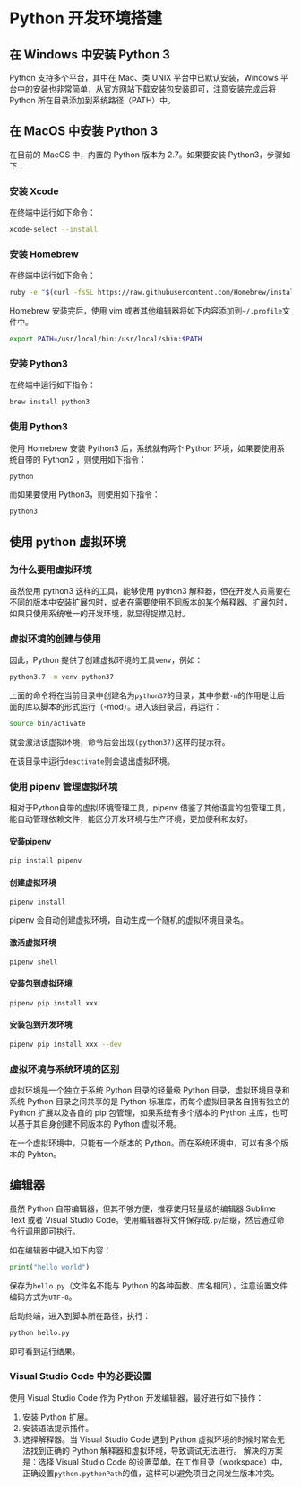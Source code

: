 # Python 开发环境搭建 {#ide}

## 在 Windows 中安装 Python 3

Python 支持多个平台，其中在 Mac、类 UNIX 平台中已默认安装，Windows 平台中的安装也非常简单，从官方网站下载安装包安装即可，注意安装完成后将 Python 所在目录添加到系统路径（PATH）中。

## 在 MacOS 中安装 Python 3

在目前的 MacOS 中，内置的 Python 版本为 2.7。如果要安装 Python3，步骤如下：

### 安装 Xcode

在终端中运行如下命令：

```bash
xcode-select --install
```

### 安装 Homebrew

在终端中运行如下命令：

```bash
ruby -e "$(curl -fsSL https://raw.githubusercontent.com/Homebrew/install/master/install)"
```

Homebrew 安装完后，使用 vim 或者其他编辑器将如下内容添加到`~/.profile`文件中。

```bash
export PATH=/usr/local/bin:/usr/local/sbin:$PATH
```

### 安装 Python3

在终端中运行如下指令：

```bash
brew install python3
```

### 使用 Python3

使用 Homebrew 安装 Python3 后，系统就有两个 Python 环境，如果要使用系统自带的 Python2
，则使用如下指令：

```bash
python
```

而如果要使用 Python3，则使用如下指令：

```bash
python3
```

## 使用 python 虚拟环境

### 为什么要用虚拟环境

虽然使用 python3 这样的工具，能够使用 python3 解释器，但在开发人员需要在不同的版本中安装扩展包时，或者在需要使用不同版本的某个解释器、扩展包时，如果只使用系统唯一的开发环境，就显得捉襟见肘。

### 虚拟环境的创建与使用

因此，Python 提供了创建虚拟环境的工具`venv`，例如：

```bash
python3.7 -m venv python37
```

上面的命令将在当前目录中创建名为`python37`的目录，其中参数`-m`的作用是让后面的库以脚本的形式运行（-mod）。进入该目录后，再运行：

```bash
source bin/activate
```

就会激活该虚拟环境，命令后会出现`(python37)`这样的提示符。

在该目录中运行`deactivate`则会退出虚拟环境。

### 使用 pipenv 管理虚拟环境

相对于Python自带的虚拟环境管理工具，pipenv 借鉴了其他语言的包管理工具，能自动管理依赖文件，能区分开发环境与生产环境，更加便利和友好。

#### 安装pipenv

```bash
pip install pipenv
```

#### 创建虚拟环境

```bash
pipenv install
```

pipenv 会自动创建虚拟环境，自动生成一个随机的虚拟环境目录名。

#### 激活虚拟环境

```bash
pipenv shell
```

#### 安装包到虚拟环境

```bash
pipenv pip install xxx
```

#### 安装包到开发环境

```bash
pipenv pip install xxx --dev
```

### 虚拟环境与系统环境的区别

虚拟环境是一个独立于系统 Python 目录的轻量级 Python 目录，虚拟环境目录和系统 Python 目录之间共享的是 Python 标准库，而每个虚拟目录各自拥有独立的 Python 扩展以及各自的 pip 包管理，如果系统有多个版本的 Python 主库，也可以基于其自身创建不同版本的 Python 虚拟环境。

在一个虚拟环境中，只能有一个版本的 Python。而在系统环境中，可以有多个版本的 Pyhton。

## 编辑器

虽然 Python 自带编辑器，但其不够方便，推荐使用轻量级的编辑器 Sublime Text 或者 Visual Studio Code。使用编辑器将文件保存成`.py`后缀，然后通过命令行调用即可执行。

如在编辑器中键入如下内容：

```python
print("hello world")
```

保存为`hello.py`（文件名不能与 Python 的各种函数、库名相同），注意设置文件编码方式为`UTF-8`。

启动终端，进入到脚本所在路径，执行：

```bash
python hello.py
```

即可看到运行结果。

### Visual Studio Code 中的必要设置

使用 Visual Studio Code 作为 Python 开发编辑器，最好进行如下操作：

1. 安装 Python 扩展。
1. 安装语法提示插件。
1. 选择解释器。当 Visual Studio Code 遇到 Python 虚拟环境的时候时常会无法找到正确的 Python 解释器和虚拟环境，导致调试无法进行。
   解决的方案是：选择 Visual Studio Code 的设置菜单，在工作目录（workspace）中，正确设置`python.pythonPath`的值，这样可以避免项目之间发生版本冲突。
